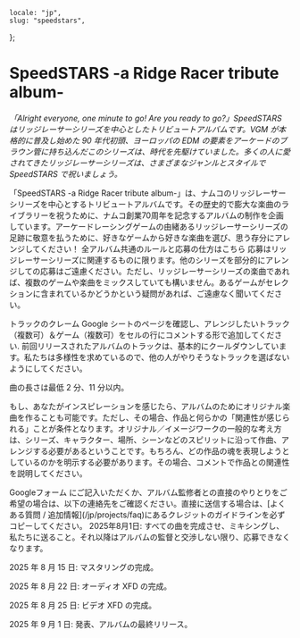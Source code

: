     locale: "jp",
    slug: "speedstars",
};

# SpeedSTARS -a Ridge Racer tribute album-

_「Alright everyone, one minute to go! Are you ready to go?」SpeedSTARS はリッジレーサーシリーズを中心としたトリビュートアルバムです。VGM が本格的に普及し始めた 90 年代初頭、ヨーロッパの EDM の要素をアーケードのブラウン管に持ち込んだこのシリーズは、時代を先駆けていました。多くの人に愛されてきたリッジレーサーシリーズは、さまざまなジャンルとスタイルで SpeedSTARS で祝いましょう。_

<WrappableParagraph title="紹介">
    「SpeedSTARS -a Ridge Racer tribute
    album-」は、ナムコのリッジレーサーシリーズを中心とするトリビュートアルバムです。その歴史的で膨大な楽曲のライブラリーを祝うために、ナムコ創業70周年を記念するアルバムの制作を企画しています。アーケードレーシングゲームの由緒あるリッジレーサーシリーズの足跡に敬意を払うために、好きなゲームから好きな楽曲を選び、思う存分にアレンジしてください！
</WrappableParagraph>

<WrappableParagraph title="KodamaSounds固有の一般的なルール">
    <CtaButton link="/projects/faq" icon="book">
        <span>全アルバム共通のルールと応募の仕方はこちら</span>
    </CtaButton>
</WrappableParagraph>

<WrappableParagraph title="作曲に関するルール">
応募はリッジレーサーシリーズに関連するものに限ります。他のシリーズを部分的にアレンジしての応募はご遠慮ください。ただし、リッジレーサーシリーズの楽曲であれば、複数のゲームや楽曲をミックスしていても構いません。あるゲームがセレクションに含まれているかどうかという疑問があれば、ご遠慮なく聞いてください。

トラックのクレーム Google シートのページを確認し、アレンジしたいトラック（複数可）＆ゲーム（複数可）をセルの行にコメントする形で追加してください. 前回リリースされたアルバムのトラックは、基本的にクールダウンしています。私たちは多様性を求めているので、他の人がやりそうなトラックを選ばないようにしてください。

曲の長さは最低 2 分、11 分以内。

もし、あなたがインスピレーションを感じたら、アルバムのためにオリジナル楽曲を作ることも可能です。ただし、その場合、作品と何らかの「関連性が感じられる」ことが条件となります。オリジナル／イメージワークの一般的な考え方は、シリーズ、キャラクター、場所、シーンなどのスピリットに沿って作曲、アレンジする必要があるということです。もちろん、どの作品の魂を表現しようとしているのかを明示する必要があります。その場合、コメントで作品との関連性を説明してください。

</WrappableParagraph>

<WrappableParagraph title="応募について">
    <CtaButton link="https://forms.gle/UBEAi14xdqUcEswY9" icon="envelope">
        <span>Googleフォーム</span>
    </CtaButton>
    にご記入いただくか、アルバム監修者との直接のやりとりをご希望の場合は、以下の連絡先をご確認ください。直接に送信する場合は、[よくある質問
    / 追加情報](/jp/projects/faq)にあるクレジットのガイドラインを必ずコピーしてください。
</WrappableParagraph>

<WrappableParagraph title="締切">
2025年8月1日: すべての曲を完成させ、ミキシングし、私たちに送ること。それ以降はアルバムの監督と交渉しない限り、応募できなくなります。

2025 年 8 月 15 日: マスタリングの完成。

2025 年 8 月 22 日: オーディオ XFD の完成。

2025 年 8 月 25 日: ビデオ XFD の完成。

2025 年 9 月 1 日: 発表、アルバムの最終リリース。

</WrappableParagraph>

